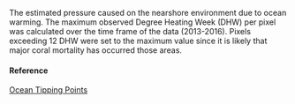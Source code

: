 The estimated pressure caused on the nearshore environment due to ocean warming. The maximum observed Degree Heating Week (DHW) per pixel was calculated over the time frame of the data (2013-2016). Pixels exceeding 12 DHW were set to the maximum value since it is likely that major coral mortality has occurred those areas.

#### Reference

[Ocean Tipping Points](http://www.pacioos.hawaii.edu/projects/oceantippingpoints/#data)